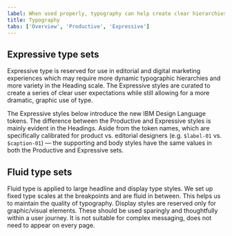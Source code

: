 ```yaml
---
label: When used properly, typography can help create clear hierarchies, organize information, and guide users through the product or experience.
title: Typography
tabs: ['Overview', 'Productive', 'Expressive']
---
```



## Expressive type sets

Expressive type is reserved for use in editorial and digital marketing experiences which may require more dynamic typographic hierarchies and more variety in the Heading scale. The Expressive styles are curated to create a series of clear user expectations while still allowing for a more dramatic, graphic use of type.

The Expressive styles below introduce the new IBM Design Language tokens. The difference between the Productive and Expressive styles is mainly evident in the Headings. Aside from the token names, which are specifically calibrated for product vs. editorial designers (e.g. `$label-01` vs. `$caption-01`) — the supporting and body styles have the same values in both the Productive and Expressive sets.

<TypesetStyle breakpointControls={false} typesets="supportingStyle,body" />

## Fluid type sets

Fluid type is applied to large headline and display type styles. We set up fixed type scales at the breakpoints and are fluid in between. This helps us to maintain the quality of typography. Display styles are reserved only for graphic/visual elements. These should be used sparingly and thoughtfully within a user journey. It is not suitable for complex messaging, does not need to appear on every page.

<TypesetStyle
  breakpointControls={true}
  typesets="headings,paragraphsAndQuotes,display"
/>
